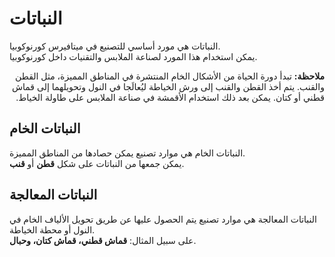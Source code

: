 # النباتات  

النباتات هي مورد أساسي للتصنيع في ميتافيرس كورنوكوبيا.  
يمكن استخدام هذا المورد لصناعة الملابس والتقنيات داخل كورنوكوبيا.  

<div className="note-box success" style="direction: rtl; text-align: right;">
  <strong>ملاحظة:</strong> تبدأ دورة الحياة من الأشكال الخام المنتشرة في المناطق المميزة، مثل القطن والقنب.  
  يتم أخذ القطن والقنب إلى ورش الخياطة ليُعالَجا في النول وتحويلهما إلى قماش قطني أو كتان.  
  يمكن بعد ذلك استخدام الأقمشة في صناعة الملابس على طاولة الخياط.
</div>  

## النباتات الخام  

النباتات الخام هي موارد تصنيع يمكن حصادها من المناطق المميزة.  
يمكن جمعها من النباتات على شكل **قطن** أو **قنب**.  

## النباتات المعالجة  

النباتات المعالجة هي موارد تصنيع يتم الحصول عليها عن طريق تحويل الألياف الخام في النول أو محطة الخياطة.  
على سبيل المثال: **قماش قطني، قماش كتان، وحبال**.  
